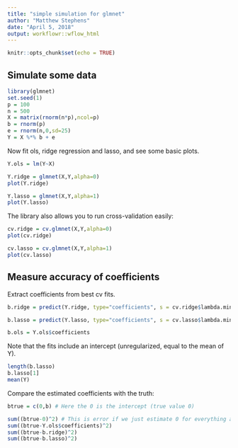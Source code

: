```yaml
---
title: "simple simulation for glmnet"
author: "Matthew Stephens"
date: "April 5, 2018"
output: workflowr::wflow_html
---
```


```r
knitr::opts_chunk$set(echo = TRUE)
```


## Simulate some data

```r
library(glmnet)
set.seed(1)
p = 100
n = 500
X = matrix(rnorm(n*p),ncol=p)
b = rnorm(p)
e = rnorm(n,0,sd=25)
Y = X %*% b + e
```

Now fit ols, ridge regression and lasso, and see some
basic plots.
```r
Y.ols = lm(Y~X) 

Y.ridge = glmnet(X,Y,alpha=0)
plot(Y.ridge)

Y.lasso = glmnet(X,Y,alpha=1)
plot(Y.lasso)
```

The library also allows you to run cross-validation easily:
```r
cv.ridge = cv.glmnet(X,Y,alpha=0)
plot(cv.ridge)

cv.lasso = cv.glmnet(X,Y,alpha=1)
plot(cv.lasso)
```

## Measure accuracy of coefficients

Extract coefficients from best cv fits. 
```r
b.ridge = predict(Y.ridge, type="coefficients", s = cv.ridge$lambda.min)

b.lasso = predict(Y.lasso, type="coefficients", s = cv.lasso$lambda.min)

b.ols = Y.ols$coefficients
```

Note that the fits include an intercept (unregularized, equal to the mean of Y). 
```r
length(b.lasso)
b.lasso[1]
mean(Y)
```

Compare the estimated coefficients with the truth:
```r
btrue = c(0,b) # Here the 0 is the intercept (true value 0)

sum((btrue-0)^2) # This is error if we just estimate 0 for everything and ignore data. It is better than OLS!
sum((btrue-Y.ols$coefficients)^2)
sum((btrue-b.ridge)^2)
sum((btrue-b.lasso)^2)

```

